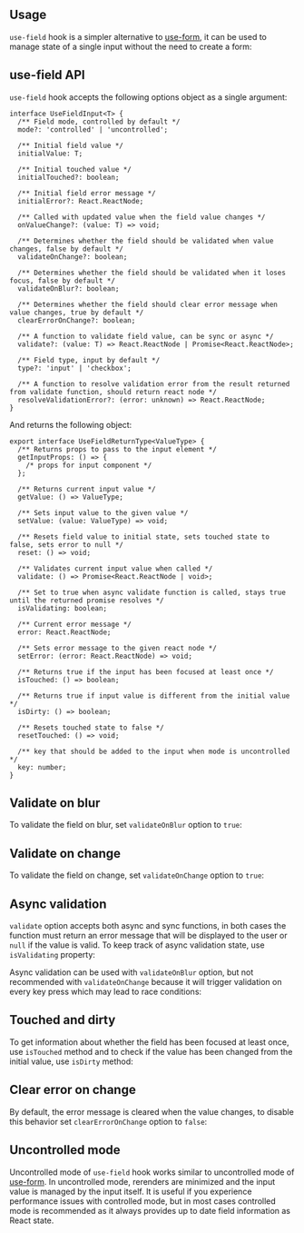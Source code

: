 

## Usage

`use-field` hook is a simpler alternative to [use-form](/form/use-form), it can be used to
manage state of a single input without the need to create a form:

<Demo data={FieldDemos.usage} />

## use-field API

`use-field` hook accepts the following options object as a single argument:

```tsx
interface UseFieldInput<T> {
  /** Field mode, controlled by default */
  mode?: 'controlled' | 'uncontrolled';

  /** Initial field value */
  initialValue: T;

  /** Initial touched value */
  initialTouched?: boolean;

  /** Initial field error message */
  initialError?: React.ReactNode;

  /** Called with updated value when the field value changes */
  onValueChange?: (value: T) => void;

  /** Determines whether the field should be validated when value changes, false by default */
  validateOnChange?: boolean;

  /** Determines whether the field should be validated when it loses focus, false by default */
  validateOnBlur?: boolean;

  /** Determines whether the field should clear error message when value changes, true by default */
  clearErrorOnChange?: boolean;

  /** A function to validate field value, can be sync or async */
  validate?: (value: T) => React.ReactNode | Promise<React.ReactNode>;

  /** Field type, input by default */
  type?: 'input' | 'checkbox';

  /** A function to resolve validation error from the result returned from validate function, should return react node */
  resolveValidationError?: (error: unknown) => React.ReactNode;
}
```

And returns the following object:

```tsx
export interface UseFieldReturnType<ValueType> {
  /** Returns props to pass to the input element */
  getInputProps: () => {
    /* props for input component */
  };

  /** Returns current input value */
  getValue: () => ValueType;

  /** Sets input value to the given value */
  setValue: (value: ValueType) => void;

  /** Resets field value to initial state, sets touched state to false, sets error to null */
  reset: () => void;

  /** Validates current input value when called */
  validate: () => Promise<React.ReactNode | void>;

  /** Set to true when async validate function is called, stays true until the returned promise resolves */
  isValidating: boolean;

  /** Current error message */
  error: React.ReactNode;

  /** Sets error message to the given react node */
  setError: (error: React.ReactNode) => void;

  /** Returns true if the input has been focused at least once */
  isTouched: () => boolean;

  /** Returns true if input value is different from the initial value */
  isDirty: () => boolean;

  /** Resets touched state to false */
  resetTouched: () => void;

  /** key that should be added to the input when mode is uncontrolled */
  key: number;
}
```

## Validate on blur

To validate the field on blur, set `validateOnBlur` option to `true`:

<Demo data={FieldDemos.validateOnBlur} />

## Validate on change

To validate the field on change, set `validateOnChange` option to `true`:

<Demo data={FieldDemos.validateOnChange} />

## Async validation

`validate` option accepts both async and sync functions, in both cases the function
must return an error message that will be displayed to the user or `null` if the value
is valid. To keep track of async validation state, use `isValidating` property:

<Demo data={FieldDemos.asyncValidation} />

Async validation can be used with `validateOnBlur` option, but not recommended with
`validateOnChange` because it will trigger validation on every key press which may
lead to race conditions:

<Demo data={FieldDemos.asyncValidationOnBlur} />

## Touched and dirty

To get information about whether the field has been focused at least once, use `isTouched` method
and to check if the value has been changed from the initial value, use `isDirty` method:

<Demo data={FieldDemos.statusControlled} />

## Clear error on change

By default, the error message is cleared when the value changes, to disable this behavior
set `clearErrorOnChange` option to `false`:

<Demo data={FieldDemos.clearErrorOnChange} />

## Uncontrolled mode

Uncontrolled mode of `use-field` hook works similar to uncontrolled mode of [use-form](/form/uncontrolled).
In uncontrolled mode, rerenders are minimized and the input value is managed by the input itself.
It is useful if you experience performance issues with controlled mode, but in most cases controlled
mode is recommended as it always provides up to date field information as React state.

<Demo data={FieldDemos.uncontrolled} />
